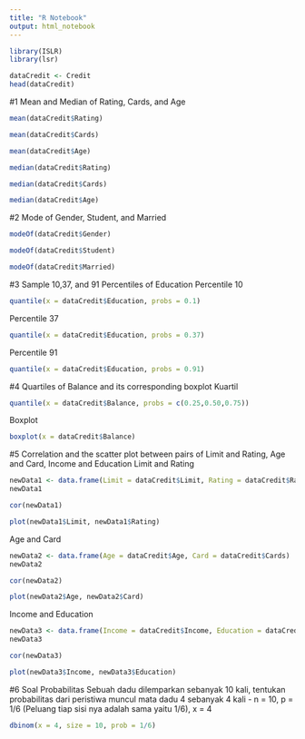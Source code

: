 ---
title: "R Notebook"
output: html_notebook
---

```{r}
library(ISLR)
library(lsr)
```

```{r}
dataCredit <- Credit
head(dataCredit)
```

#1 Mean and Median of Rating, Cards, and Age
```{r}
mean(dataCredit$Rating)
```
```{r}
mean(dataCredit$Cards)
```
```{r}
mean(dataCredit$Age)
```
```{r}
median(dataCredit$Rating)
```
```{r}
median(dataCredit$Cards)
```
```{r}
median(dataCredit$Age)
```

#2 Mode of Gender, Student, and Married
```{r}
modeOf(dataCredit$Gender)
```
```{r}
modeOf(dataCredit$Student)
```
```{r}
modeOf(dataCredit$Married)
```

#3 Sample 10,37, and 91 Percentiles of Education
Percentile 10
```{r}
quantile(x = dataCredit$Education, probs = 0.1)
```
Percentile 37
```{r}
quantile(x = dataCredit$Education, probs = 0.37)
```
Percentile 91
```{r}
quantile(x = dataCredit$Education, probs = 0.91)
```
#4 Quartiles of Balance and its corresponding boxplot
Kuartil
```{r}
quantile(x = dataCredit$Balance, probs = c(0.25,0.50,0.75))
```
Boxplot
```{r}
boxplot(x = dataCredit$Balance)
```
#5 Correlation and the scatter plot between pairs of Limit and Rating, Age and Card, Income and Education
Limit and Rating
```{r}
newData1 <- data.frame(Limit = dataCredit$Limit, Rating = dataCredit$Rating)
newData1
```
```{r}
cor(newData1)
```
```{r}
plot(newData1$Limit, newData1$Rating)
```
Age and Card
```{r}
newData2 <- data.frame(Age = dataCredit$Age, Card = dataCredit$Cards)
newData2
```
```{r}
cor(newData2)
```
```{r}
plot(newData2$Age, newData2$Card)
```
Income and Education
```{r}
newData3 <- data.frame(Income = dataCredit$Income, Education = dataCredit$Education)
newData3
```
```{r}
cor(newData3)
```
```{r}
plot(newData3$Income, newData3$Education)
```

#6 Soal Probabilitas
Sebuah dadu dilemparkan sebanyak 10 kali, tentukan probabilitas dari peristiwa muncul mata dadu 4 sebanyak 4 kali
- n = 10, p = 1/6 (Peluang tiap sisi nya adalah sama yaitu 1/6), x = 4

```{r}
dbinom(x = 4, size = 10, prob = 1/6)
```

















































